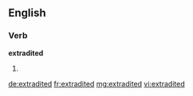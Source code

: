 ==English==

===Verb===
'''extradited'''

# {{past of|extradite}}

[[de:extradited]]
[[fr:extradited]]
[[mg:extradited]]
[[vi:extradited]]